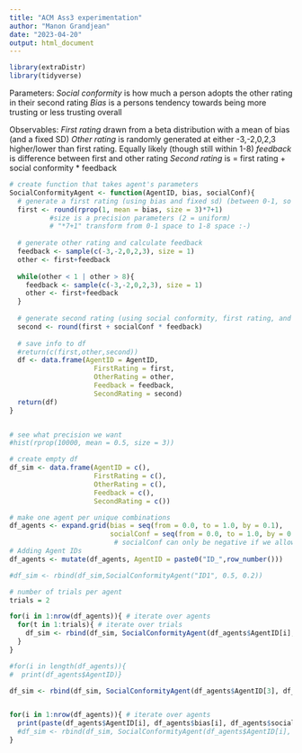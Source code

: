 ```yaml
---
title: "ACM Ass3 experimentation"
author: "Manon Grandjean"
date: "2023-04-20"
output: html_document
---
```


```r
library(extraDistr)
library(tidyverse)
```

Parameters:
*Social conformity* is how much a person adopts the other rating in their second rating
*Bias* is a persons tendency towards being more trusting or less trusting overall

Observables:
*First rating* drawn from a beta distribution with a mean of bias (and a fixed SD)
*Other rating* is randomly generated at either -3,-2,0,2,3 higher/lower than first rating. Equally likely (though still within 1-8)
*feedback* is difference between first and other rating
*Second rating* is = first rating + social conformity * feedback


```r
# create function that takes agent's parameters
SocialConformityAgent <- function(AgentID, bias, socialConf){
  # generate a first rating (using bias and fixed sd) (between 0-1, so we have to transform to 1-8 afterwards)
  first <- round(rprop(1, mean = bias, size = 3)*7+1)
          #size is a precision parameters (2 = uniform)
          # "*7+1" transform from 0-1 space to 1-8 space :-)
  
  # generate other rating and calculate feedback
  feedback <- sample(c(-3,-2,0,2,3), size = 1)
  other <- first+feedback
  
  while(other < 1 | other > 8){
    feedback <- sample(c(-3,-2,0,2,3), size = 1)
    other <- first+feedback
  }
  
  # generate second rating (using social conformity, first rating, and feedback)
  second <- round(first + socialConf * feedback)
  
  # save info to df
  #return(c(first,other,second))
  df <- data.frame(AgentID = AgentID,
                     FirstRating = first,
                     OtherRating = other,
                     Feedback = feedback,
                     SecondRating = second)
  return(df)
}


# see what precision we want
#hist(rprop(10000, mean = 0.5, size = 3))

```


```r
# create empty df
df_sim <- data.frame(AgentID = c(),
                     FirstRating = c(),
                     OtherRating = c(),
                     Feedback = c(),
                     SecondRating = c())
```


```r
# make one agent per unique combinations 
df_agents <- expand.grid(bias = seq(from = 0.0, to = 1.0, by = 0.1),
                         socialConf = seq(from = 0.0, to = 1.0, by = 0.1)) 
                          # socialConf can only be negative if we allow contrarian agents
# Adding Agent IDs
df_agents <- mutate(df_agents, AgentID = paste0("ID_",row_number()))
```


```r
#df_sim <- rbind(df_sim,SocialConformityAgent("ID1", 0.5, 0.2))

# number of trials per agent
trials = 2

for(i in 1:nrow(df_agents)){ # iterate over agents
  for(t in 1:trials){ # iterate over trials
    df_sim <- rbind(df_sim, SocialConformityAgent(df_agents$AgentID[i], df_agents$bias[i], df_agents$socialConf[i]))
  }
}

```


```r
#for(i in length(df_agents)){
#  print(df_agents$AgentID)}

df_sim <- rbind(df_sim, SocialConformityAgent(df_agents$AgentID[3], df_agents$bias[3], df_agents$socialConf[3]))


for(i in 1:nrow(df_agents)){ # iterate over agents
  print(paste(df_agents$AgentID[i], df_agents$bias[i], df_agents$socialConf[i]))
  #df_sim <- rbind(df_sim, SocialConformityAgent(df_agents$AgentID[i], df_agents$bias[i], df_agents$socialConf[i]))
}

```

